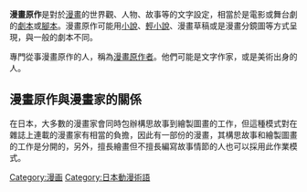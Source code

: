 {{refimprove|time=2016-04-29T00:43:48+00:00}}
'''漫畫原作'''是對於[[漫畫|漫畫]]的世界觀、人物、故事等的文字設定，相當於是電影或舞台劇的[[劇本|劇本]]或[[腳本|腳本]]。漫畫原作可能用[[小說|小說]]、[[輕小說|輕小說]]、漫畫草稿或是漫畫分鏡圖等方式呈現，與一般的劇本不同。

專門從事漫畫原作的人，稱為[[漫畫原作者|漫畫原作者]]。他們可能是文字作家，或是美術出身的人。

==漫畫原作與漫畫家的關係==
在日本，大多數的漫畫家會同時包辦構思故事到繪製圖畫的工作，但這種模式對在雜誌上連載的漫畫家有相當的負擔，因此有一部份的漫畫，其構思故事和繪製圖畫的工作是分開的，另外，擅長繪畫但不擅長編寫故事情節的人也可以採用此作業模式。

{{漫畫小作品}}
[[Category:漫画|Category:漫画]]
[[Category:日本動漫術語|Category:日本動漫術語]]